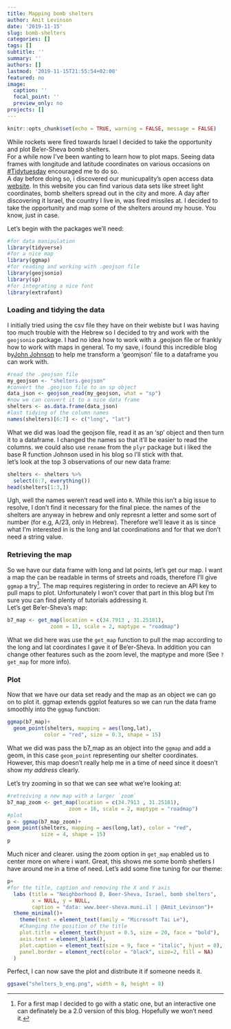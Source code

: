 ```yaml
---
title: Mapping bomb shelters
author: Amit Levinson
date: '2019-11-15'
slug: bomb-shelters
categories: []
tags: []
subtitle: ''
summary: ''
authors: []
lastmod: '2019-11-15T21:55:54+02:00'
featured: no
image:
  caption: ''
  focal_point: ''
  preview_only: no
projects: []
---
```

```r
knitr::opts_chunk$set(echo = TRUE, warning = FALSE, message = FALSE)
```

While rockets were fired towards Israel I decided to take the opportunity and plot Be'er-Sheva bomb shelters.  
For a while now I've been wanting to learn how to plot maps. Seeing data frames with longitude and latitude coordinates on various occasions on [#Tidytuesday](https://github.com/rfordatascience/tidytuesday) encouraged me to do so.  
A day before doing so, i discovered our municupality's open access data [website](https://www.beer-sheva.muni.il/OpenData/Pages/default.aspx). In this website you can find various data sets like street light coordinates, bomb shelters spread out in the city and more. A day after discovering it Israel, the country I live in, was fired missiles at. I decided to take the opportunity and map some of the shelters around my house. You know, just in case.

Let's begin with the packages we'll need:

```r
#for data manipulation
library(tidyverse)
#for a nice map
library(ggmap)
#for reading and working with .geojson file
library(geojsonio)
library(sp)
#for integrating a nice font
library(extrafont)
```


### Loading and tidying the data 
I initially tried using the csv file they have on their webiste but I was having too much trouble with the Hebrew so I decided to try and work with the `geojsonio` package. I had no idea how to work with a .geojson file or frankly how to work with maps in general. To my save, i found this incredible blog by[John Johnson
](https://randomjohn.github.io/r-geojson-srt/) to help me transform a 'geomjson' file to a dataframe you can work with.

```r
#read the .geojson file
my_geojson <- "shelters.geojson"
#convert the .geojson file to an sp object
data_json <- geojson_read(my_geojson, what = "sp")
#now we can convert it to a nice data frame
shelters <- as.data.frame(data_json)
#last tidying of the column names
names(shelters)[6:7] <- c("long", "lat")
```

What we did was load the geojson file, read it as an 'sp' object and then turn it to a dataframe. I changed the names so that it'll be easier to read the columns. we could also use `rename` from the `plyr` package but i liked the base R function Johnson used in his blog so I'll stick with that.  
let's look at the top 3 observations of our new data frame:
```r
shelters <- shelters %>% 
  select(6:7, everything())
head(shelters[1:3,])
```

Ugh, well the names weren't read well into `R`. While this isn't a big issue to resolve, I don't find it necessary for the final piece. the names of the shelters are anyway in hebrew and only represnt a letter and some sort of number (for e.g, A/23, only in Hebrew). Therefore we'll leave it as is since what I'm interested in is the long and lat coordinations and for that we don't need a string value. 

### Retrieving the map

So we have our data frame with long and lat points, let's get our map. I want a map the can be readable in terms of streets and roads, therefore I'll give `ggmap` a try[^1]. The map requires registering in order to recieve an API key to pull maps to plot. Unfortunately I won't cover that part in this blog but I'm sure you can find plenty of tutorials addressing it.  
Let's get Be'er-Sheva's map:

```r
b7_map <- get_map(location = c(34.7913 , 31.25181), 
              zoom = 13, scale = 2, maptype = "roadmap")
```

What we did here was use the `get_map` function to pull the map according to the long and lat coordinates I gave it of Be'er-Sheva. In addition you can change other features such as the zoom level, the maptype and more (See `?get_map` for more info).

### Plot

Now that we have our data set ready and the map as an object we can go on to plot it. ggmap extends ggplot features so we can run the data frame smoothly into the `ggmap` function:

```r
ggmap(b7_map)+
  geom_point(shelters, mapping = aes(long,lat),
            color = "red", size = 0.3, shape = 15)
```

What we did was pass the b7_map as an object into the `ggmap` and add a geom, in this case `geom_point` representing our shelter coordinates. However, this map doesn't really help me in a time of need since it doesn't show *my address* clearly.  

Let's try zooming in so that we can see what we're looking at:

```r
#retreiving a new map with a larger `zoom`
b7_map_zoom <- get_map(location = c(34.7913 , 31.25181), 
                    zoom = 16, scale = 2, maptype = "roadmap")
#plot
p <- ggmap(b7_map_zoom)+
geom_point(shelters, mapping = aes(long,lat), color = "red",
           size = 4, shape = 15)
p
```

Much nicer and clearer. using the zoom option in `get_map` enabled us to center more on where i want. Great, this shows me some bomb shetlers I have around me in a time of need. Let's add some fine tuning for our theme:

```r
p+  
#for the title, caption and removing the X and Y axis
  labs (title = "Neighborhood B, Beer-Sheva, Israel, bomb shelters",
        x = NULL, y = NULL,
        caption = "data: www.beer-sheva.muni.il | @Amit_Levinson")+
  theme_minimal()+
    theme(text = element_text(family = "Microsoft Tai Le"),
    #Changing the position of the title
    plot.title = element_text(hjust = 0.5, size = 20, face = "bold"),
    axis.text = element_blank(),
    plot.caption = element_text(size = 9, face = "italic", hjust = 0),
    panel.border = element_rect(color = "black", size=2, fill = NA)
  )
```

Perfect, I can now save the plot and distribute it if someone needs it.

```r
ggsave("shelters_b_eng.png", width = 8, height = 8)
```

[^1]: For a first map I decided to go with a static one, but an interactive one can definately be a 2.0 version of this blog. Hopefully we won't need it.
